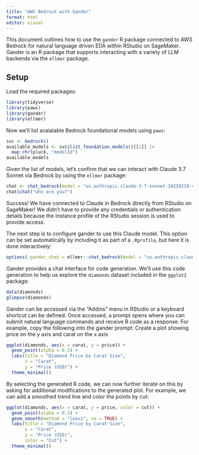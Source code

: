 ```yaml
---
title: "AWS Bedrock with Gander"
format: html
editor: visual
---
```


This document outlines how to use the `gander` R package connected to AWS
Bedrock for natural language driven EDA within RStudio on SageMaker. Gander is
an R package that supports interacting with a variety of LLM backends via the
`ellmer` package.

## Setup
Load the required packages:
```r
library(tidyverse)
library(paws)
library(gander)
library(ellmer)
```

Now we'll list avaialable Bedrock foundational models using `paws`:
```r
svc <- bedrock()
available_models <- svc$list_foundation_models()[[1]] |> 
  map_chr(pluck, "modelId")
available_models
```

Given the list of models, let's confirm that we can interact with Claude 3.7
Sonnet via Bedrock by using the `ellmer` package:
```r
chat <- chat_bedrock(model = "us.anthropic.claude-3-7-sonnet-20250219-v1:0")
chat$chat("who are you?")
```
Success! We have connected to Claude in Bedrock directly from RStudio on
SageMaker! We didn't have to provide any credentials or authentication details
because the instance profile of the RStudio session is used to provide access.

The next step is to configure gander to use this Claude model. This option can
be set automatically by including it as part of a `.Rprofile`, but here it is
done interactively:
```r
options(.gander_chat = ellmer::chat_bedrock(model = "us.anthropic.claude-3-7-sonnet-20250219-v1:0"))
```

Gander provides a chat interface for code generation. We'll use this code
generation to help us explore the `diamonds` dataset included in the `ggplot2`
package:
```r
data(diamonds)
glimpse(diamonds)
```
Gander can be accessed via the "Addins" menu in RStudio or a keyboard shortcut
can be defined. Once accessed, a prompt opens where you can submit natural
language commands and receive R code as a response. For example, copy the
following into the gander prompt:
Create a plot showing price on the y axis and carat on the x axis
```r
ggplot(diamonds, aes(x = carat, y = price)) +
  geom_point(alpha = 0.3) +
  labs(title = "Diamond Price by Carat Size",
       x = "Carat",
       y = "Price (USD)") +
  theme_minimal()
```
By selecting the generated R code, we can now further iterate on this by asking
for additional modifications to the generated plot. For example, we can add a
smoothed trend line and color the points by cut:
```r
ggplot(diamonds, aes(x = carat, y = price, color = cut)) +
  geom_point(alpha = 0.3) +
  geom_smooth(method = "loess", se = TRUE) +
  labs(title = "Diamond Price by Carat Size",
       x = "Carat",
       y = "Price (USD)",
       color = "Cut") +
  theme_minimal()
```
